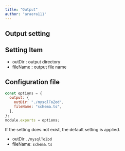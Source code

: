 ```yaml
---
title: "Output"
author: "araera111"
---
```


## Output setting

## Setting Item

- outDir : output directory
- fileName : output file name

## Configuration file

```js
const options = {
  output: {
    outDir: "./mysqlToZod",
    fileName: "schema.ts",
  },
};
module.exports = options;
```

If the setting does not exist, the default setting is applied.

- outDir `./mysqlToZod`
- fileName: `schema.ts`
